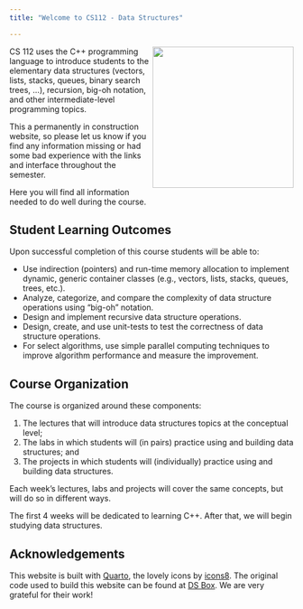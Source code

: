 ```yaml
---
title: "Welcome to CS112 - Data Structures"

---
```


![](images/cs112-logo.png){style="float: right;" fig-alt="A tree of bits" fig-align="right" width="250"}

CS 112 uses the C++ programming language to introduce students to the elementary data structures (vectors, lists, stacks, queues, binary search trees, ...), recursion, big-oh notation, and other intermediate-level programming topics.

This a permanently in construction website, so please let us know if you find any information missing or had some bad experience with the links and interface throughout the semester.

<!-- The source code for everything you see here can be found [on GitHub](https://github.com/rstudio-education/datascience-box). -->

Here you will find all information needed to do well during the course.

## Student Learning Outcomes {.unnumered}

Upon successful completion of this course students will be able to:

- Use indirection (pointers) and run-time memory allocation to implement dynamic, generic container classes (e.g., vectors, lists, stacks, queues, trees, etc.).  
- Analyze, categorize, and compare the complexity of data structure operations using "big-oh" notation.  
- Design and implement recursive data structure operations.  
- Design, create, and use unit-tests to test the correctness of data structure operations.  
- For select algorithms, use simple parallel computing techniques to improve algorithm performance and measure the improvement. 

## Course Organization {.unnumbered}

The course is organized around these components:

1. The lectures that will introduce data structures topics at the conceptual level;
2. The labs in which students will (in pairs) practice using and building data structures; and
3. The projects in which students will (individually) practice using and building data structures.

Each week's lectures, labs and projects will cover the same concepts, but will do so in different ways.

The first 4 weeks will be dedicated to learning C++. After that, we will begin studying data structures.


<!-- Data Science in a Box contains the materials required to teach (or learn from) the course described above, all of which are [freely-available and open-source](https://github.com/rstudio-education/datascience-box/blob/master/LICENSE.md). -->
<!-- They include course materials such as slide decks, lecture and live coding videos, homework assignments, guided labs, sample exams, a final project assignment, as well as materials for instructors such as pedagogical tips, information on computing infrastructure, technology stack, and course logistics. -->

<!-- Majority of the materials linked live in the GitHub repo serving this website. -->
<!-- You can access the repo at <https://github.com/rstudio-education/datascience-box>. -->

<!-- Please note that Data Science in a Box uses a [Contributor Code of Conduct](https://contributor-covenant.org/version/2/0/CODE_OF_CONDUCT.html). -->
<!-- By contributing to this project, you agree to abide by its terms. -->

<!-- ## License {.unnumbered}

<a rel="license" href="https://creativecommons.org/licenses/by-sa/4.0/"><img src="https://licensebuttons.net/l/by-sa/4.0/88x31.png" alt="Creative Commons License" style="border-width:0"/></a><br />This online work is licensed under a <a rel="license" href="https://creativecommons.org/licenses/by-sa/4.0/">Creative Commons Attribution-ShareAlike 4.0 International</a>.
Visit [here](https://github.com/rstudio-education/datascience-box/blob/master/LICENSE.md) for more information about the license. -->

<!-- ## Acknowledements {.unnumbered}

Huge thanks to the #rstats education community who have made numerous suggestions for this resource, to Lee Suddaby and Zeno Kujawa for converting the homework assignments to learnr tutorials, and to [Müge Çetinkaya](http://muge.fr/) for the hex logo! -->

## Acknowledgements

This website is built with [Quarto](https://quarto.org){target="_blank"}, the lovely icons by [icons8](http://icons8.com/){target="_blank"}. The original code used to build this website can be found at [DS Box](https://datasciencebox.org/){target="_blank"}. We are very grateful for their work!
